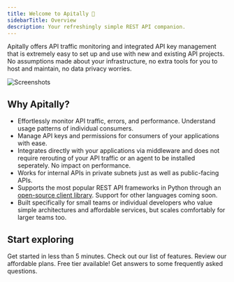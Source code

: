 ```yaml
---
title: Welcome to Apitally 👋
sidebarTitle: Overview
description: Your refreshingly simple REST API companion.
---
```


Apitally offers API traffic monitoring and integrated API key management that is extremely easy to set up and use with new and existing API projects.
No assumptions made about your infrastructure, no extra tools for you to host and maintain, no data privacy worries.

![Screenshots](https://raw.githubusercontent.com/apitally/assets/main/overview.png)

## Why Apitally?

- Effortlessly monitor API traffic, errors, and performance. Understand usage patterns of individual consumers.
- Manage API keys and permissions for consumers of your applications with ease.
- Integrates directly with your applications via middleware and does not require rerouting of your API traffic or an agent to be installed seperately. No impact on performance.
- Works for internal APIs in private subnets just as well as public-facing APIs.
- Supports the most popular REST API frameworks in Python through an [open-source client library](https://github.com/apitally/python-client). Support for other languages coming soon.
- Built specifically for small teams or individual developers who value simple architectures and affordable services, but scales comfortably for larger teams too.

## Start exploring

<CardGroup cols={2}>
  <Card
    title="Quickstart"
    icon="rocket-launch"
    iconType="duotone"
    href="/quickstart"
  >
    Get started in less than 5 minutes.
  </Card>
  <Card title="Features" icon="list-check" iconType="duotone" href="/features">
    Check out our list of features.
  </Card>
  <Card title="Pricing" icon="credit-card" iconType="duotone" href="/pricing">
    Review our affordable plans. Free tier available!
  </Card>
  <Card
    title="FAQs"
    icon="comments-question-check"
    iconType="duotone"
    href="/faqs"
  >
    Get answers to some frequently asked questions.
  </Card>
</CardGroup>
